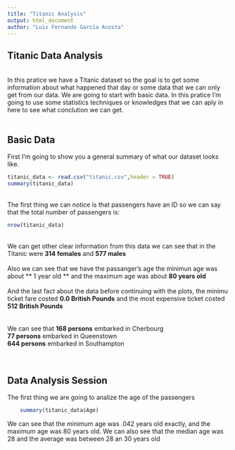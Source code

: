```yaml
---
title: "Titanic Analysis"
output: html_document
author: "Luis Fernando García Acosta"
---
```


## Titanic Data Analysis
<br/>
In this pratice we have a Titanic dataset so the goal is to get some information about what happened that day or some data that we can only get from our data. We are going to start with basic data. In this pratice I'm going to use some statistics techniques or knowledges that we can aply in here to see what conclution we can get. 
<br/><br/>



## Basic Data
First I'm going to show you a general summary of what our dataset looks like.
```r
titanic_data <- read.csv("titanic.csv",header = TRUE)
summary(titanic_data)
```
<br/>
The first thing we can notice is that passengers have an ID so we can say that the total number of passengers is:
```r
nrow(titanic_data)
```
<br/>
We can get other clear information from this data we can see that in the Titanic were **314 females** and **577 males**
<br/>
<br/>
Also we can see that we have the passanger's age the minimun age was about ** 1 year old ** and the maximum age was about **80 years old**
<br/>
<br/>
And the last fact about the data before continuing with the plots, the minimu ticket fare costed **0.0 British Pounds** and the most expensive ticket costed **512 British Pounds**
<br/>
</br>
</br>
We can see that **168 persons** embarked in Cherbourg</br>
**77 persons** embarked in Queenstown</br>
**644 persons** embarked in Southampton </br>
</br>
</br>


## Data Analysis Session

The first thing we are going to analize the age of the passengers
</br>
```r
    summary(titanic_data$Age)
```

We can see that the minimum age was .042 years old exactly, and the maximum age was 80 years old. We can also see that the median age was 28 and the average was between 28 an 30 years old


